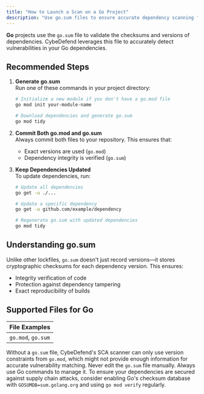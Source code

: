 ```yaml
---
title: "How to Launch a Scan on a Go Project"
description: "Use go.sum files to ensure accurate dependency scanning for Go projects in CybeDefend."
---
```



**Go** projects use the `go.sum` file to validate the checksums and versions of dependencies. CybeDefend leverages this file to accurately detect vulnerabilities in your Go dependencies.

## Recommended Steps

1. **Generate go.sum**  
   Run one of these commands in your project directory:
   ```bash
   # Initialize a new module if you don't have a go.mod file
   go mod init your-module-name
   
   # Download dependencies and generate go.sum
   go mod tidy
   ```

2. **Commit Both go.mod and go.sum**  
   Always commit both files to your repository. This ensures that:
   - Exact versions are used (`go.mod`)
   - Dependency integrity is verified (`go.sum`)

3. **Keep Dependencies Updated**  
   To update dependencies, run:
   ```bash
   # Update all dependencies
   go get -u ./...
   
   # Update a specific dependency
   go get -u github.com/example/dependency
   
   # Regenerate go.sum with updated dependencies
   go mod tidy
   ```

<UseLockfiles />

## Understanding go.sum

Unlike other lockfiles, `go.sum` doesn't just record versions—it stores cryptographic checksums for each dependency version. This ensures:

- Integrity verification of code
- Protection against dependency tampering
- Exact reproducibility of builds

## Supported Files for Go

| File Examples     |
|-------------------|
| `go.mod`, `go.sum` |

<Note>
Without a <code>go.sum</code> file, CybeDefend's SCA scanner can only use version constraints from <code>go.mod</code>, which might not provide enough information for accurate vulnerability matching.
</Note>

<Warning>
Never edit the <code>go.sum</code> file manually. Always use Go commands to manage it.
</Warning>

<Tip>
To ensure your dependencies are secured against supply chain attacks, consider enabling Go's checksum database with <code>GOSUMDB=sum.golang.org</code> and using <code>go mod verify</code> regularly.
</Tip>